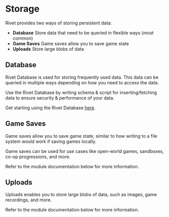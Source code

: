 # Storage

Rivet provides two ways of storing persistent data:

- **Database** Store data that need to be queried in flexible ways (most common)
- **Game Saves** Game saves allow you to save game state
- **Uploads** Store large blobs of data

## Database

Rivet Database is used for storing frequently used data. This data can be queried in multiple ways depending on how you need to access the data.

Use the Rivet Database by writing schema & script for inserting/fetching data to ensure security & performance of your data.

Get starting using the Rivet Database [here](/docs/general/modules/build/database).

## Game Saves

Game saves allow you to save game state, similar to how writing to a file system would work if saving games locally.

Game saves can be used for use cases like open-world games, sandboxes, co-op progressions, and more.

Refer to the module documentation below for more information.

<CardGroup>

<a href="/modules/game_saves">
    <ModuleCard module="game_saves"/>
</a>

</CardGroup>


## Uploads

Uploads enables you to store large blobs of data, such as images, game recordings, and more.

Refer to the module documentation below for more information.

<CardGroup>

<a href="/modules/uploads">
    <ModuleCard module="uploads"/>
</a>

</CardGroup>

